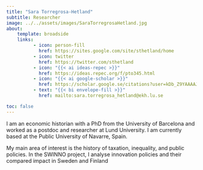 ```yaml
---
title: "Sara Torregrosa-Hetland"
subtitle: Researcher
image: ../../assets/images/SaraTorregrosaHetland.jpg
about:
    template: broadside
    links:
          - icon: person-fill
            href: https://sites.google.com/site/sthetland/home
          - icon: twitter
            href: https://twitter.com/sthetland
          - icon: "{{< ai ideas-repec >}}"
            href: https://ideas.repec.org/f/pto345.html
          - icon: "{{< ai google-scholar >}}"
            href: https://scholar.google.se/citations?user=kDb_Z9YAAAAJ&hl=en
          - text: "{{< bi envelope-fill >}}"
            href: mailto:sara.torregrosa_hetland@ekh.lu.se

toc: false
---
```


I am an economic historian with a PhD from the University of Barcelona and worked as a postdoc and researcher at Lund University. I am currently based at the Public University of Navarre, Spain.

My main area of interest is the history of taxation, inequality, and public policies. In the  SWINNO project, I analyse innovation policies and their compared impact in Sweden and Finland
